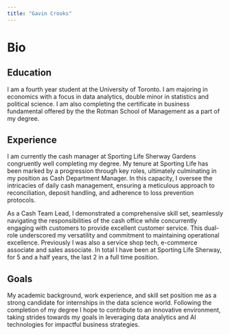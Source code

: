 ```yaml
---
title: "Gavin Crooks"
---
```


# Bio

## Education

I am a fourth year student at the University of Toronto. I am majoring in economics with a focus in data analytics, double minor in statistics and political science. I am also completing the certificate in business fundamental offered by the the Rotman School of Management as a part of my degree.

## Experience

I am currently the cash manager at Sporting Life Sherway Gardens congruently well completing my degree. My tenure at Sporting Life has been marked by a progression through key roles, ultimately culminating in my position as Cash Department Manager. In this capacity, I oversee the intricacies of daily cash management, ensuring a meticulous approach to reconciliation, deposit handling, and adherence to loss prevention protocols.

As a Cash Team Lead, I demonstrated a comprehensive skill set, seamlessly navigating the responsibilities of the cash office while concurrently engaging with customers to provide excellent customer service. This dual-role underscored my versatility and commitment to maintaining operational excellence. Previously I was also a service shop tech, e-commerce associate and sales associate. In total I have been at Sporting Life Sherway, for 5 and a half years, the last 2 in a full time position.

## Goals

My academic background, work experience, and skill set position me as a strong candidate for internships in the data science world. Following the completion of my degree I hope to contribute to an innovative environment, taking strides towards my goals in leveraging data analytics and AI technologies for impactful business strategies.
